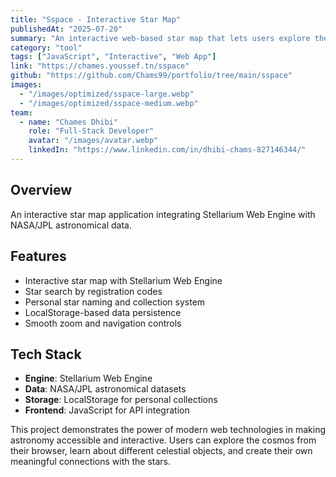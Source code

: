 ```yaml
---
title: "Sspace - Interactive Star Map"
publishedAt: "2025-07-20"
summary: "An interactive web-based star map that lets users explore the sky with real-time rendering using Stellarium Web Engine and NASA/JPL datasets with a custom star naming system."
category: "tool"
tags: ["JavaScript", "Interactive", "Web App"]
link: "https://chames.youssef.tn/sspace"
github: "https://github.com/Chams99/portfolio/tree/main/sspace"
images:
  - "/images/optimized/sspace-large.webp"
  - "/images/optimized/sspace-medium.webp"
team:
  - name: "Chames Dhibi"
    role: "Full-Stack Developer"
    avatar: "/images/avatar.webp"
    linkedIn: "https://www.linkedin.com/in/dhibi-chams-827146344/"
---
```


## Overview

An interactive star map application integrating Stellarium Web Engine with NASA/JPL astronomical data.

## Features

- Interactive star map with Stellarium Web Engine
- Star search by registration codes
- Personal star naming and collection system
- LocalStorage-based data persistence
- Smooth zoom and navigation controls

## Tech Stack

- **Engine**: Stellarium Web Engine
- **Data**: NASA/JPL astronomical datasets
- **Storage**: LocalStorage for personal collections
- **Frontend**: JavaScript for API integration

This project demonstrates the power of modern web technologies in making astronomy accessible and interactive. Users can explore the cosmos from their browser, learn about different celestial objects, and create their own meaningful connections with the stars.


